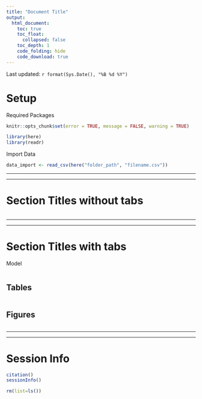 ```yaml
---
title: "Document Title"
output: 
  html_document:
    toc: true
    toc_float:
      collapsed: false
    toc_depth: 1
    code_folding: hide
    code_download: true
---
```


Last updated: `r format(Sys.Date(), "%B %d %Y")`

# Setup

Required Packages

```r
knitr::opts_chunk$set(error = TRUE, message = FALSE, warning = TRUE)

library(here)
library(readr)
```

Import Data
```r
data_import <- read_csv(here("folder_path", "filename.csv"))
```

---

---


# Section Titles without tabs

```r

```

---

---


# Section Titles with tabs {.tabset .tabset-pills}

Model

```r

```

## Tables

```r

```


## Figures

```r

```

---

---


# Session Info

```r
citation()
sessionInfo()
```

```r
rm(list=ls())
```


